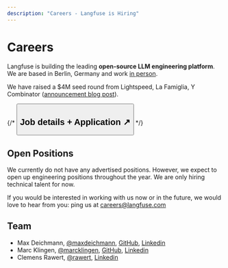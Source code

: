 ```yaml
---
description: "Careers - Langfuse is Hiring"
---
```



# Careers

Langfuse is building the leading **open-source LLM engineering platform**. We are based in Berlin, Germany and work [in person](https://www.linkedin.com/posts/rawert_why-we-decided-to-build-langfuse-in-person-activity-7150905769528385536-yuqi?).

We have raised a $4M seed round from Lightspeed, La Famiglia, Y Combinator ([announcement blog post](/blog/announcing-our-seed-round)). 

 {/* <Button size="lg" className="my-5 mx-auto">
##  <Link href="https://www.workatastartup.com/jobs/62929">
##    Job details + Application ↗
  </Link>
</Button> */}


## Open Positions

We currently do not have any advertised positions. However, we expect to open up engineering positions throughout the year. We are only hiring technical talent for now. 

If you would be interested in working with us now or in the future, we would love to hear from you: ping us at careers@langfuse.com

## Team

- Max Deichmann, [@maxdeichmann](https://x.com/maxdeichmann), [GitHub](https://github.com/maxdeichmann), [Linkedin](https://www.linkedin.com/in/maxdeichmann/)
- Marc Klingen, [@marcklingen](https://x.com/marcklingen), [GitHub](https://github.com/marcklingen), [Linkedin](https://www.linkedin.com/in/marcklingen/)
- Clemens Rawert, [@rawert](https://x.com/rawert), [Linkedin](https://www.linkedin.com/in/rawert/)
